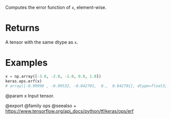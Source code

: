 Computes the error function of `x`, element-wise.

# Returns
A tensor with the same dtype as `x`.

# Examples
```python
x = np.array([-3.0, -2.0, -1.0, 0.0, 1.0])
keras.ops.erf(x)
# array([-0.99998 , -0.99532, -0.842701,  0.,  0.842701], dtype=float32)
```

@param x Input tensor.

@export
@family ops
@seealso
+ <https://www.tensorflow.org/api_docs/python/tf/keras/ops/erf>
